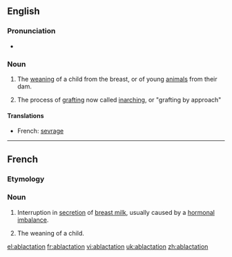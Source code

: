 ==English==

===Pronunciation===
* {{rhymes|eɪʃən}}

===Noun===
{{en-noun}}

# The [[weaning]] of a child from the breast, or of young [[animal]]s from their dam.
# {{horticulture}} The process of [[grafting]] now called [[inarching]], or "grafting by approach"

====Translations====
{{trans-top|weaning}}
* French: [[sevrage]] {{m}}
{{trans-mid}}
{{trans-bottom}}
----

==French==
===Etymology===
{{prefix|ab|lactation|lang=fr}}
===Noun===
{{fr-noun|f}}

#{{medicine}} Interruption in [[secretion]] of [[breast milk]], usually caused by a [[hormonal]] [[imbalance]].
#{{medicine|archaic|lang=fr}} The weaning of a child.
[[el:ablactation]]
[[fr:ablactation]]
[[vi:ablactation]]
[[uk:ablactation]]
[[zh:ablactation]]